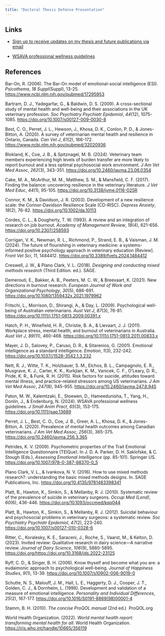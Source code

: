 ```yaml
---
title: "Doctoral Thesis Defence Presentation"
---
```


## Links

-   [Sign up to receive updates on my thesis and future publications via email](https://uoguelph.eu.qualtrics.com/jfe/form/SV_3mVfAoKFugHJRXw)

-   [WSAVA professional wellness guidelines](https://onlinelibrary.wiley.com/doi/10.1111/jsap.13689)

## References

Bar-On, R. (2006). The Bar-On model of emotional-social intelligence (ESI). *Psicothema*, *18 Suppl*(Suppl), 13-25. <https://www.ncbi.nlm.nih.gov/pubmed/17295953>

Bartram, D. J., Yadegarfar, G., & Baldwin, D. S. (2009). A cross-sectional study of mental health and well-being and their associations in the UK veterinary profession. *Soc Psychiatry Psychiatr Epidemiol*, *44*(12), 1075-1085. <https://doi.org/10.1007/s00127-009-0030-8>

Best, C. O., Perret, J. L., Hewson, J., Khosa, D. K., Conlon, P. D., & Jones-Bitton, A. (2020). A survey of veterinarian mental health and resilience in Ontario, Canada. *Can Vet J*, *61*(2), 166-172. <https://www.ncbi.nlm.nih.gov/pubmed/32020936>

Blokland, K., Coe, J. B., & Spitznagel, M. B. (2024). Veterinary team members experiencing high levels of burden transfer are more likely to report burnout and a less optimal psychosocial work environment. *J Am Vet Med Assoc*, *262*(3), 343-351. <https://doi.org/10.2460/javma.23.06.0354>

Cake, M. A., McArthur, M. M., Matthew, S. M., & Mansfield, C. F. (2017). Finding the balance: uncovering resilience in the veterinary literature. *J Vet Med Educ*, *44*(1), 95-105. <https://doi.org/10.3138/jvme.0116-025R>

Connor, K. M., & Davidson, J. R. (2003). Development of a new resilience scale: the Connor-Davidson Resilience Scale (CD-RISC). *Depress Anxiety*, *18*(2), 76-82. <https://doi.org/10.1002/da.10113>

Cordes, C. L., & Dougherty, T. W. (1993). A review and an integration of research on job burnout. *Academy of Management Review*, *18*(4), 621-656. <https://doi.org/10.2307/258593>

Corrigan, V. K., Newman, R. L., Richmond, P., Strand, E. B., & Vaisman, J. M. (2024). The future of flourishing in veterinary medicine: a systems-informed positive psychology approach in veterinary education \[Review\]. *Front Vet Sci*, *11*, 1484412. <https://doi.org/10.3389/fvets.2024.1484412>

Creswell, J. W., & Plano Clark, V. L. (2018). *Designing and conducting mixed methods research* (Third Edition. ed.). SAGE.

Demerouti, E., Bakker, A. B., Peeters, M. C. W., & Breevaart, K. (2021). New directions in burnout research. *European Journal of Work and Organizational Psychology*, *30*(5), 686-691. <https://doi.org/10.1080/1359432x.2021.1979962>

Fritschi, L., Morrison, D., Shirangi, A., & Day, L. (2009). Psychological well-being of Australian veterinarians. *Aust Vet J*, *87*(3), 76-81. <https://doi.org/10.1111/j.1751-0813.2009.00391.x>

Hatch, P. H., Winefield, H. R., Christie, B. A., & Lievaart, J. J. (2011). Workplace stress, mental health, and burnout of veterinarians in Australia. *Aust Vet J*, *89*(11), 460-468. <https://doi.org/10.1111/j.1751-0813.2011.00833.x>

Mayer, J. D., Salovey, P., Caruso, D. R., & Sitarenios, G. (2001). Emotional intelligence as a standard intelligence. *Emotion*, *1*(3), 232-242. [https://doi.org/10.1037//1528-3542.1.3.232](https://doi.org/10.1037/1528-3542.1.3.232)

Nett, R. J., Witte, T. K., Holzbauer, S. M., Elchos, B. L., Campagnolo, E. R., Musgrave, K. J., Carter, K. K., Kurkjian, K. M., Vanicek, C. F., O'Leary, D. R., Pride, K. R., & Funk, R. H. (2015). Risk factors for suicide, attitudes toward mental illness, and practice-related stressors among US veterinarians. *J Am Vet Med Assoc*, *247*(8), 945-955. <https://doi.org/10.2460/javma.247.8.945>

Paton, M. W., Kalemtzaki, E., Stoewen, D., Hameedunisha, T., Yang, H., Donlin, J., & Endenburg, N. (2024). WSAVA professional wellness guidelines. *J Small Anim Pract*, *65*(3), 153-175. <https://doi.org/10.1111/jsap.13689>

Perret, J. L., Best, C. O., Coe, J. B., Greer, A. L., Khosa, D. K., & Jones-Bitton, A. (2020). Prevalence of mental health outcomes among Canadian veterinarians. *J Am Vet Med Assoc*, *256*(3), 365-375. <https://doi.org/10.2460/javma.256.3.365>

Petrides, K. V. (2009). Psychometric properties of the Trait Emotional Intelligence Questionnaire (TEIQue). In J. D. A. Parker, D. H. Saklofske, & C. Stough (Eds.), *Assessing Emotional Intelligence* (pp. 85-101). Springer US. <https://doi.org/10.1007/978-0-387-88370-0_5>

Plano Clark, V. L., & Ivankova, N. V. (2016). How to use mixed methods research?: understanding the basic mixed methods designs. In. SAGE Publications, Inc. <https://doi.org/10.4135/9781483398341>

Platt, B., Hawton, K., Simkin, S., & Mellanby, R. J. (2010). Systematic review of the prevalence of suicide in veterinary surgeons. *Occup Med (Lond)*, *60*(6), 436-446. <https://doi.org/10.1093/occmed/kqq044>

Platt, B., Hawton, K., Simkin, S., & Mellanby, R. J. (2012). Suicidal behaviour and psychosocial problems in veterinary surgeons: a systematic review. *Soc Psychiatry Psychiatr Epidemiol*, *47*(2), 223-240. <https://doi.org/10.1007/s00127-010-0328-6>

Ritter, C., Koralesky, K. E., Saraceni, J., Roche, S., Vaarst, M., & Kelton, D. (2023). Invited review: Qualitative research in dairy science—A narrative review. *Journal of Dairy Science*, *106*(9), 5880-5895. [https://doi.org/https://doi.org/10.3168/jds.2022-23125](https://doi.org/https:/doi.org/10.3168/jds.2022-23125)

Ryff, C. D., & Singer, B. H. (2006). Know thyself and become what you are: a eudaimonic approach to psychological well-being. *Journal of Happiness Studies*, *9*(1), 13-39. <https://doi.org/10.1007/s10902-006-9019-0>

Schutte, N. S., Malouff, J. M., Hall, L. E., Haggerty, D. J., Cooper, J. T., Golden, C. J., & Dornheim, L. (1998). Development and validation of a measure of emotional intelligence. *Personality and Individual Differences*, *25*(2), 167-177. <https://doi.org/10.1016/S0191-8869(98)00001-4>

Stamm, B. H. (2010). *The concise ProQOL manual* (2nd ed.)  ProQOL.org

World Health Organization. (2022). *World mental health report: transforming mental health for all*. World Health Organization. <https://iris.who.int/handle/10665/356119>
